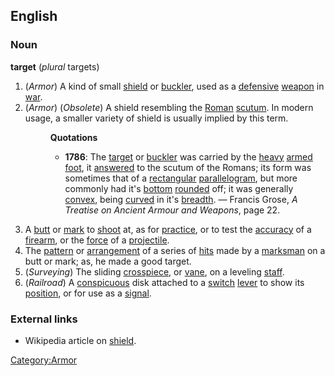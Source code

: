 ==English==
===Noun===
'''target''' (''plural'' targets)
#(''Armor'') [[Category:Armor]] A kind of small [[shield]] or [[buckler]], used as a [[defensive]] [[weapon]] in [[war]]. 
#(''Armor'') (''Obsolete'') A shield resembling the [[Roman]] [[scutum]]. In modern usage, a smaller variety of shield is usually implied by this term.
#:'''Quotations'''
#:*'''1786''': The [[target]] or [[buckler]] was carried by the [[heavy]] [[armed]] [[foot]], it [[answered]] to the scutum of the Romans; its form was sometimes that of a [[rectangular]] [[parallelogram]], but more commonly had it's [[bottom]] [[rounded]] off; it was generally [[convex]], being [[curved]] in it's [[breadth]]. &mdash; Francis Grose, ''A Treatise on Ancient Armour and Weapons'', page 22.
# A [[butt]] or [[mark]] to [[shoot]] at, as for [[practice]], or to test the [[accuracy]] of a [[firearm]], or the [[force]] of a [[projectile]].
#The [[pattern]] or [[arrangement]] of a series of [[hit]]s made by a [[marksman]] on a butt or mark; as, he made a good target. 
#(''Surveying'') The sliding [[crosspiece]], or [[vane]], on a leveling [[staff]]. 
#(''Railroad'') A [[conspicuous]] disk attached to a [[switch]] [[lever]] to show its [[position]], or for use as a [[signal]].
===External links===
*Wikipedia article on [[w:shield|shield]].